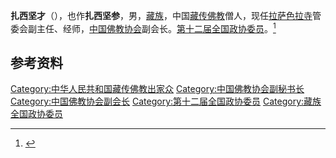 '''扎西坚才'''（{{bd|20世纪|？|}}），也作'''扎西坚参'''，男，[[藏族|藏族]]，中国[[藏传佛教|藏传佛教]]僧人，现任[[拉萨|拉萨]][[色拉寺|色拉寺]]管委会副主任、经师，[[中国佛教协会|中国佛教协会]]副会长。[[第十二届全国政协委员|第十二届全国政协委员]]。<ref>{{Cite web|title=中国佛教协会协副会长扎西坚才|url=https://fo.ifeng.com/c/81sKB4fmDbc|accessdate=2020-12-03|work=凤凰佛教|archive-date=2021-05-13|archive-url=https://web.archive.org/web/20210513154152/https://fo.ifeng.com/c/81sKB4fmDbc}}</ref>

== 参考资料 ==
{{reflist}}

{{中华人民共和国人物小作品}}
{{Navboxes 
| title  = 扎西坚才在[[中国佛教协会|中国佛教协会]]的职务
| list1  =
{{中国佛教协会第九届理事会}}
{{中国佛教协会第十届理事会}}
}}

{{Authority control}}
{{DEFAULTSORT:}}
[[Category:中华人民共和国藏传佛教出家众|Category:中华人民共和国藏传佛教出家众]]
[[Category:中国佛教协会副秘书长|Category:中国佛教协会副秘书长]]
[[Category:中国佛教协会副会长|Category:中国佛教协会副会长]]
[[Category:第十二届全国政协委员|Category:第十二届全国政协委员]]
[[Category:藏族全国政协委员|Category:藏族全国政协委员]]